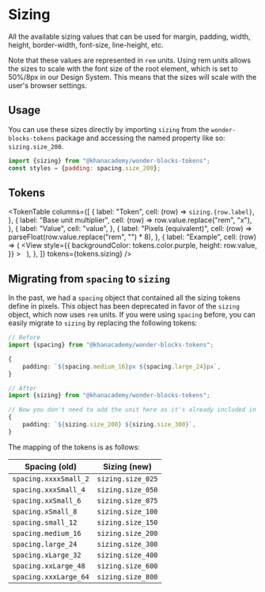 



<Meta title="Packages / Tokens / Sizing" />

# Sizing

<ComponentInfo name={packageConfig.name} version={packageConfig.version} />

All the available sizing values that can be used for margin, padding, width,
height, border-width, font-size, line-height, etc.

Note that these values are represented in `rem` units. Using rem units allows
the sizes to scale with the font size of the root element, which is set to
50%/8px in our Design System. This means that the sizes will scale with the
user's browser settings.

## Usage

You can use these sizes directly by importing `sizing` from the
`wonder-blocks-tokens` package and accessing the named property like so:
`sizing.size_200`.

```js
import {sizing} from "@khanacademy/wonder-blocks-tokens";
const styles = {padding: spacing.size_200};
```

## Tokens

<TokenTable
    columns={[
        {
            label: "Token",
            cell: (row) => <code>sizing.{row.label}</code>,
        },
        {
            label: "Base unit multiplier",
            cell: (row) => row.value.replace("rem", "x"),
        },
        {
            label: "Value",
            cell: "value",
        },
        {
            label: "Pixels (equivalent)",
            cell: (row) => parseFloat(row.value.replace("rem", "") * 8),
        },
        {
            label: "Example",
            cell: (row) => (
                <View
                    style={{
                        backgroundColor: tokens.color.purple,
                        height: row.value,
                    }}
                >
                    &nbsp;
                </View>
            ),
        },
    ]}
    tokens={tokens.sizing}
/>

## Migrating from `spacing` to `sizing`

In the past, we had a `spacing` object that contained all the sizing tokens
define in pixels. This object has been deprecated in favor of the `sizing`
object, which now uses `rem` units. If you were using `spacing` before, you can
easily migrate to `sizing` by replacing the following tokens:

```ts
// Before
import {spacing} from "@khanacademy/wonder-blocks-tokens";

{
    padding: `${spacing.medium_16}px ${spacing.large_24}px`,
}

// After
import {sizing} from "@khanacademy/wonder-blocks-tokens";

// Now you don't need to add the unit here as it's already included in the token
{
    padding: `${sizing.size_200} ${sizing.size_300}`,
}
```

The mapping of the tokens is as follows:

| Spacing (old)         | Sizing (new)      |
| --------------------- | ----------------- |
| `spacing.xxxxSmall_2` | `sizing.size_025` |
| `spacing.xxxSmall_4`  | `sizing.size_050` |
| `spacing.xxSmall_6`   | `sizing.size_075` |
| `spacing.xSmall_8`    | `sizing.size_100` |
| `spacing.small_12`    | `sizing.size_150` |
| `spacing.medium_16`   | `sizing.size_200` |
| `spacing.large_24`    | `sizing.size_300` |
| `spacing.xLarge_32`   | `sizing.size_400` |
| `spacing.xxLarge_48`  | `sizing.size_600` |
| `spacing.xxxLarge_64` | `sizing.size_800` |
